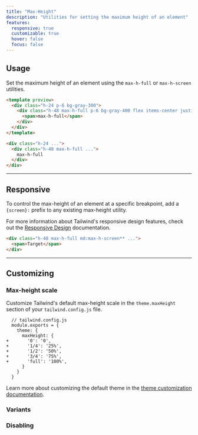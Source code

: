 ```yaml
---
title: "Max-Height"
description: "Utilities for setting the maximum height of an element"
features:
  responsive: true
  customizable: true
  hover: false
  focus: false
---
```




## Usage

Set the maximum height of an element using the `max-h-full` or `max-h-screen` utilities.

```html
<template preview>
  <div class="h-24 p-6 bg-gray-300">
    <div class="h-48 max-h-full p-6 bg-gray-400 flex items-center justify-center">
      <span>max-h-full</span>
    </div>
  </div>
</template>

<div class="h-24 ...">
  <div class="h-48 max-h-full ...">
    max-h-full
  </div>
</div>
```

---

## Responsive

To control the max-height of an element at a specific breakpoint, add a `{screen}:` prefix to any existing max-height utility.

For more information about Tailwind's responsive design features, check out the [Responsive Design](/docs/responsive-design) documentation.

```html
<div class="h-48 max-h-full md:max-h-screen** ...">
  <span>Target</span>
</div>
```

---

## Customizing

### Max-height scale

Customize Tailwind's default max-height scale in the `theme.maxHeight` section of your `tailwind.config.js` file.

```diff-js
  // tailwind.config.js
  module.exports = {
    theme: {
      maxHeight: {
+       '0': '0',
+       '1/4': '25%',
+       '1/2': '50%',
+       '3/4': '75%',
+       'full': '100%',
      }
    }
  }
```

Learn more about customizing the default theme in the [theme customization documentation](/docs/theme#customizing-the-default-theme).

### Variants

<Variants plugin="maxHeight" name="max-height" />

### Disabling

<Disabling plugin="maxHeight" name="max-height" />
